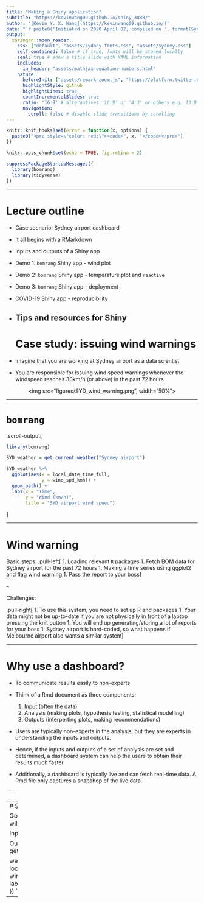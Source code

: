 ```yaml
---
title: "Making a Shiny application"
subtitle: "https://kevinwang09.github.io/shiny_3888/"
author: '[Kevin Y. X. Wang](https://kevinwang09.github.io/)'
date: "`r paste0('Initiated on 2020 April 02, compiled on ', format(Sys.time(), '%Y %b %d'))`"
output:
  xaringan::moon_reader:
    css: ["default", "assets/sydney-fonts.css", "assets/sydney.css"]
    self_contained: false # if true, fonts will be stored locally
    seal: true # show a title slide with YAML information
    includes:
      in_header: "assets/mathjax-equation-numbers.html"
    nature:
      beforeInit: ["assets/remark-zoom.js", "https://platform.twitter.com/widgets.js"]
      highlightStyle: github
      highlightLines: true
      countIncrementalSlides: true
      ratio: '16:9' # alternatives '16:9' or '4:3' or others e.g. 13:9
      navigation:
        scroll: false # disable slide transitions by scrolling
---
```

```r
knitr::knit_hooks$set(error = function(x, options) {
  paste0("<pre style=\"color: red;\"><code>", x, "</code></pre>")
})

knitr::opts_chunk$set(echo = TRUE, fig.retina = 2)

suppressPackageStartupMessages({
  library(bomrang)
  library(tidyverse)
})
```

---

# Lecture outline

+ Case scenario: Sydney airport dashboard
+ It all begins with a RMarkdown
+ Inputs and outputs of a Shiny app
+ Demo 1: `bomrang` Shiny app - wind plot
+ Demo 2: `bomrang` Shiny app - temperature plot and `reactive`
+ Demo 3: `bomrang` Shiny app - deployment
+ COVID-19 Shiny app - reproducibility 
+ Tips and resources for Shiny
---
# Case study: issuing wind warnings

+ Imagine that you are working at Sydney airport as a data scientist

+ You are responsible for issuing wind speed warnings whenever the windspeed reaches 30km/h (or above) in the past 72 hours

<center>
<img src="figures/SYD_wind_warning.png", width="50%">
</center>
---


# `bomrang`

.scroll-output[
```r
library(bomrang)

SYD_weather = get_current_weather("Sydney airport")

SYD_weather %>% 
  ggplot(aes(x = local_date_time_full,
             y = wind_spd_kmh)) +
  geom_path() +
  labs(x = "Time", 
       y = "Wind (km/h)",
       title = "SYD airport wind speed")
```
]

---

# Wind warning

Basic steps:
.pull-left[
1. Loading relevant `R` packages
1. Fetch BOM data for Sydney airport for the past 72 hours
1. Making a time series using ggplot2 and flag wind warning
1. Pass the report to your boss
]

--

Challenges: 

.pull-right[
1. To use this system, you need to set up R and packages
1. Your data might not be up-to-date if you are not physically in front of a laptop pressing the knit button
1. You will end up generating/storing a lot of reports for your boss
1. Sydney airport is hard-coded, so what happens if Melbourne airport also wants a similar system
]

---

# Why use a dashboard?

+ To communicate results easily to non-experts

+ Think of a Rmd document as three components: 

    1. Input (often the data)
    1. Analysis (making plots, hypothesis testing, statistical modelling)
    1. Outputs (interperting plots, making recommendations)

+ Users are typically non-experts in the analysis, but they are experts in understanding the inputs and outputs.

+ Hence, if the inputs and outputs of a set of analysis are set and determined, a dashboard system can help the users to obtain their results much faster

+ Additionally, a dashboard is typically live and can fetch real-time data. A Rmd file only captures a snapshop of the live data. 

---
# Shiny app in a Rmd file

Go ahead and knit `bomrang.Rmd`, you will get a basic Shiny app!

Input: 
```r
* inputPanel(
  textInput(inputId = "location",
                   label = "Put a location here!",
                   value = "Sydney airport")
* )
```

Output: 
```r
* renderPlot({
  weather = get_current_weather(input$location)
  
  weather %>% 
    ggplot(aes(x = local_date_time_full,
               y = wind_spd_kmh)) +
    geom_path() +
    labs(x = "Time", 
         y = "Wind (km/h)")
*})
```
---
# Shiny app in a Rmd file

Go ahead and knit `bomrang.Rmd`, you will get a basic Shiny app!

Input: 
```r
inputPanel(
* textInput(inputId = "location",
                   label = "Put a location here!",
                   value = "Sydney airport")
)
```

Output: 
```r
renderPlot({
* weather = get_current_weather(input$location)
  
  weather %>% 
    ggplot(aes(x = local_date_time_full,
               y = wind_spd_kmh)) +
    geom_path() +
    labs(x = "Time", 
         y = "Wind (km/h)")
})
```


---
<!-- class: segue -->
<!-- class: segue-yellow -->
---